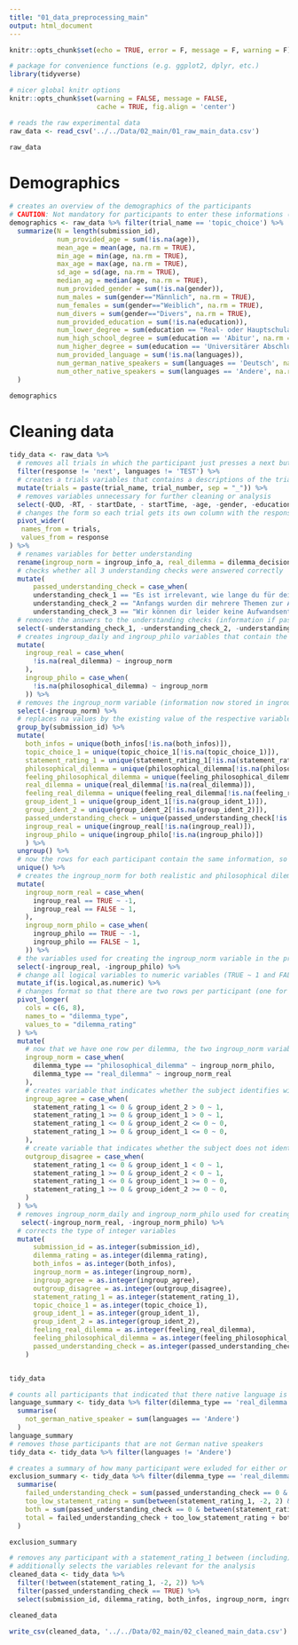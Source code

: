 ```yaml
---
title: "01_data_preprocessing_main"
output: html_document
---
```


```r

knitr::opts_chunk$set(echo = TRUE, error = F, message = F, warning = F)

```

```r

# package for convenience functions (e.g. ggplot2, dplyr, etc.)
library(tidyverse)

# nicer global knitr options
knitr::opts_chunk$set(warning = FALSE, message = FALSE, 
                      cache = TRUE, fig.align = 'center')
```


```r
# reads the raw experimental data
raw_data <- read_csv('../../Data/02_main/01_raw_main_data.csv')

raw_data
```
# Demographics

```r
# creates an overview of the demographics of the participants
# CAUTION: Not mandatory for participants to enter these informations (therefore na values possible)
demographics <- raw_data %>% filter(trial_name == 'topic_choice') %>%
  summarize(N = length(submission_id),
            num_provided_age = sum(!is.na(age)),
            mean_age = mean(age, na.rm = TRUE),
            min_age = min(age, na.rm = TRUE),
            max_age = max(age, na.rm = TRUE),
            sd_age = sd(age, na.rm = TRUE),
            median_ag = median(age, na.rm = TRUE),
            num_provided_gender = sum(!is.na(gender)),
            num_males = sum(gender=="Männlich", na.rm = TRUE),
            num_females = sum(gender=="Weiblich", na.rm = TRUE),
            num_divers = sum(gender=="Divers", na.rm = TRUE),
            num_provided_education = sum(!is.na(education)),
            num_lower_degree = sum(education == "Real- oder Hauptschulabschluss", na.rm = TRUE),
            num_high_school_degree = sum(education == 'Abitur', na.rm = TRUE),
            num_higher_degree = sum(education == 'Universitärer Abschluss', na.rm = TRUE),
            num_provided_language = sum(!is.na(languages)),
            num_german_native_speakers = sum(languages == 'Deutsch', na.rm = TRUE),
            num_other_native_speakers = sum(languages == 'Andere', na.rm = TRUE)
  )

demographics
```


# Cleaning data

```r
tidy_data <- raw_data %>% 
  # removes all trials in which the participant just presses a next button and all test submissions
  filter(response != 'next', languages != 'TEST') %>%
  # creates a trials variables that contains a descriptions of the trial in the shape trialName_trialNumber
  mutate(trials = paste(trial_name, trial_number, sep = "_")) %>%
  # removes variables unnecessary for further cleaning or analysis
  select(-QUD, -RT, - startDate, - startTime, -age, -gender, -education, -question, -option1, -option2, -trial_name, -trial_number, -experiment_id) %>%
  # changes the form so each trial gets its own column with the response as value
  pivot_wider(
   names_from = trials,
   values_from = response
) %>%
  # renames variables for better understanding
  rename(ingroup_norm = ingroup_info_a, real_dilemma = dilemma_decision1_4, philosophical_dilemma = dilemma_decision2_4, feeling_real_dilemma = dilemma_decision1_5, feeling_philosophical_dilemma = dilemma_decision2_5) %>%
  # checks whether all 3 understanding checks were answered correctly
  mutate(
      passed_understanding_check = case_when(
      understanding_check_1 == "Es ist irrelevant, wie lange du für deine Antworten benötigt hast."&
      understanding_check_2 == "Anfangs wurden dir mehrere Themen zur Auswahl gestellt." &
      understanding_check_3 == "Wir können dir leider keine Aufwandsentschädigung oder VP Stunden anbieten, sind dir aber sehr dankbar." ~ TRUE)) %>%
  # removes the answers to the understanding checks (information if passed now contained in passed_understanding_check)
  select(-understanding_check_1, -understanding_check_2, -understanding_check_3) %>%
  # creates ingroup_daily and ingroup_philo variables that contain the ingroup norm in the rows of their dilemma version
  mutate(
    ingroup_real = case_when(
      !is.na(real_dilemma) ~ ingroup_norm
    ),
    ingroup_philo = case_when(
      !is.na(philosophical_dilemma) ~ ingroup_norm
    )) %>%
  # removes the ingroup_norm variable (information now stored in ingroup_philo and ingroup_real)
  select(-ingroup_norm) %>%
  # replaces na values by the existing value of the respective variable in other rows of the subject
  group_by(submission_id) %>%
  mutate(
    both_infos = unique(both_infos[!is.na(both_infos)]),
    topic_choice_1 = unique(topic_choice_1[!is.na(topic_choice_1)]),
    statement_rating_1 = unique(statement_rating_1[!is.na(statement_rating_1)]),
    philosophical_dilemma = unique(philosophical_dilemma[!is.na(philosophical_dilemma)]),
    feeling_philosophical_dilemma = unique(feeling_philosophical_dilemma[!is.na(feeling_philosophical_dilemma)]),
    real_dilemma = unique(real_dilemma[!is.na(real_dilemma)]),
    feeling_real_dilemma = unique(feeling_real_dilemma[!is.na(feeling_real_dilemma)]),
    group_ident_1 = unique(group_ident_1[!is.na(group_ident_1)]),
    group_ident_2 = unique(group_ident_2[!is.na(group_ident_2)]),
    passed_understanding_check = unique(passed_understanding_check[!is.na(passed_understanding_check)]),
    ingroup_real = unique(ingroup_real[!is.na(ingroup_real)]),
    ingroup_philo = unique(ingroup_philo[!is.na(ingroup_philo)])
    ) %>%
  ungroup() %>%
  # now the rows for each participant contain the same information, so they can be merged to obtain 1 row per participant
  unique() %>%
  # creates the ingroup_norm for both realistic and philosophical dilemma according to the coding of the original study: -1 if ingroup prefers active action (e.g. changing the direction of the train) and 1 if ingroup prefers passive action (e.g. not changing the direction of the train)
  mutate(
    ingroup_norm_real = case_when(
      ingroup_real == TRUE ~ -1,
      ingroup_real == FALSE ~ 1,
    ),
    ingroup_norm_philo = case_when(
      ingroup_philo == TRUE ~ -1,
      ingroup_philo == FALSE ~ 1,
    )) %>%
  # the variables used for creating the ingroup_norm variable in the previous step can now be dropped (info is contained in ingroup_norm)
  select(-ingroup_real, -ingroup_philo) %>%
  # change all logical variables to numeric variables (TRUE ~ 1 and FALSE ~ 0)
  mutate_if(is.logical,as.numeric) %>%
  # changes format so that there are two rows per participant (one for each dilemma) and creates the variable dilemma_version (denoting the type of dilemma) and dilemma_rating (the participant's decision for that dilemma)
  pivot_longer(
    cols = c(6, 8),
    names_to = "dilemma_type",
    values_to = "dilemma_rating"
  ) %>%
  mutate(
    # now that we have one row per dilemma, the two ingroup_norm variables (daily and philo) can be reduced to one ingroup_norm variable
    ingroup_norm = case_when(
      dilemma_type == "philosophical_dilemma" ~ ingroup_norm_philo,
      dilemma_type == "real_dilemma" ~ ingroup_norm_real
    ),
    # creates variable that indicates whether the subject identifies with its ingroup
    ingroup_agree = case_when(
      statement_rating_1 <= 0 & group_ident_2 > 0 ~ 1,
      statement_rating_1 >= 0 & group_ident_1 > 0 ~ 1,
      statement_rating_1 <= 0 & group_ident_2 <= 0 ~ 0,
      statement_rating_1 >= 0 & group_ident_1 <= 0 ~ 0,
    ),
    # create variable that indicates whether the subject does not identify with its outgroup (again: statement_rating_1 = 0 not necessary)
    outgroup_disagree = case_when(
      statement_rating_1 <= 0 & group_ident_1 < 0 ~ 1,
      statement_rating_1 >= 0 & group_ident_2 < 0 ~ 1,
      statement_rating_1 <= 0 & group_ident_1 >= 0 ~ 0,
      statement_rating_1 >= 0 & group_ident_2 >= 0 ~ 0,
    )
  ) %>%
  # removes ingroup_norm_daily and ingroup_norm_philo used for creating the one ingroup_norm variable
   select(-ingroup_norm_real, -ingroup_norm_philo) %>%
  # corrects the type of integer variables
  mutate(
      submission_id = as.integer(submission_id),
      dilemma_rating = as.integer(dilemma_rating),
      both_infos = as.integer(both_infos),
      ingroup_norm = as.integer(ingroup_norm),
      ingroup_agree = as.integer(ingroup_agree),
      outgroup_disagree = as.integer(outgroup_disagree),
      statement_rating_1 = as.integer(statement_rating_1),
      topic_choice_1 = as.integer(topic_choice_1),
      group_ident_1 = as.integer(group_ident_1),
      group_ident_2 = as.integer(group_ident_2),
      feeling_real_dilemma = as.integer(feeling_real_dilemma),
      feeling_philosophical_dilemma = as.integer(feeling_philosophical_dilemma),
      passed_understanding_check = as.integer(passed_understanding_check)
    )


tidy_data
```

```r
# counts all participants that indicated that there native language is not German
language_summary <- tidy_data %>% filter(dilemma_type == 'real_dilemma') %>% 
  summarise(
    not_german_native_speaker = sum(languages == 'Andere')
  )
language_summary
# removes those participants that are not German native speakers
tidy_data <- tidy_data %>% filter(languages != 'Andere')

# creates a summary of how many participant were exluded for either or both reasons
exclusion_summary <- tidy_data %>% filter(dilemma_type == 'real_dilemma') %>%
  summarise(
    failed_understanding_check = sum(passed_understanding_check == 0 & !between(statement_rating_1, -2, 2)),
    too_low_statement_rating = sum(between(statement_rating_1, -2, 2) & passed_understanding_check != 0),
    both = sum(passed_understanding_check == 0 & between(statement_rating_1, -2, 2)),
    total = failed_understanding_check + too_low_statement_rating + both
  )

exclusion_summary
```

```r
# removes any participant with a statement_rating_1 between (including) -2 and 2 and all that failed the understanding check
# additionally selects the variables relevant for the analysis
cleaned_data <- tidy_data %>% 
  filter(!between(statement_rating_1, -2, 2)) %>%
  filter(passed_understanding_check == TRUE) %>% 
  select(submission_id, dilemma_rating, both_infos, ingroup_norm, ingroup_agree, outgroup_disagree, dilemma_type)

cleaned_data

write_csv(cleaned_data, '../../Data/02_main/02_cleaned_main_data.csv')
```